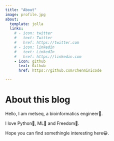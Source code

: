 ```yaml
---
title: "About"
image: profile.jpg
about:
  template: jolla
  links:
    # - icon: twitter
    #   text: Twitter
    #   href: https://twitter.com
    # - icon: linkedin
    #   text: LinkedIn
    #   href: https://linkedin.com
    - icon: github
      text: Github
      href: https://github.com/chenminicode

---
```


# About this blog
Hello, I am metseq, a bioinformatics engineer🧬.

I love Python🐍, ML🤖 and Freedom🚀.

Hope you can find somethingle
 interesting here😀.
